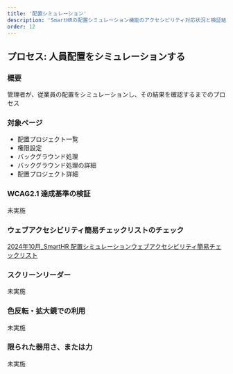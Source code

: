 ```yaml
---
title: '配置シミュレーション'
description: 'SmartHRの配置シミュレーション機能のアクセシビリティ対応状況と検証結果を掲載しています。'
order: 12
---
```


## プロセス: 人員配置をシミュレーションする
### 概要
管理者が、従業員の配置をシミュレーションし、その結果を確認するまでのプロセス

### 対象ページ
* 配置プロジェクト一覧
* 権限設定
* バックグラウンド処理
* バックグラウンド処理の詳細
* 配置プロジェクト詳細

### WCAG2.1 達成基準の検証
未実施

### ウェブアクセシビリティ簡易チェックリストのチェック
[2024年10月_SmartHR 配置シミュレーションウェブアクセシビリティ簡易チェックリスト](https://docs.google.com/spreadsheets/d/1mze7Kh68S_diV0jJL1ByUb22r7Y-kkfRW9Of4ZL1dfQ/edit?usp=sharing)

### スクリーンリーダー
未実施

### 色反転・拡大鏡での利用
未実施

### 限られた器用さ、または力
未実施

